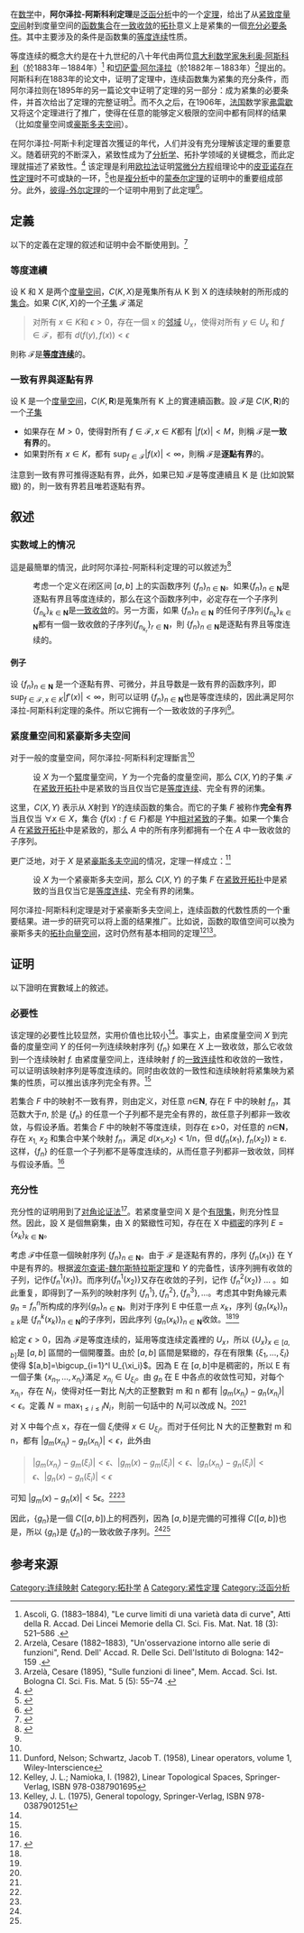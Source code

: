 {{NoteTA|G1=Math
|1 = zh-cn:實數域; zh-tw:實數體
}}

在[[数学|数学]]中，'''阿尔泽拉-阿斯科利定理'''是[[泛函分析|泛函分析]]中的一个[[定理|定理]]，给出了从[[紧集|紧致]][[度量空间|度量空间]]射到度量空间的[[函数|函数]][[集合_(数学)|集合]]在[[一致收敛|一致收敛]]的[[拓扑学|拓扑]]意义上是紧集的一個[[充分必要条件|充分必要条件]]。其中主要涉及的条件是函数集的[[等度连续|等度连续]]性质。

等度连续的概念大约是在十九世纪的八十年代由两位[[意大利|意大利]][[数学家|数学家]][[朱利奥·阿斯科利|朱利奥·阿斯科利]]（於1883年－1884年）<ref>Ascoli, G. (1883–1884), "Le curve limiti di una varietà data di curve", Atti della R. Accad. Dei Lincei Memorie della Cl. Sci. Fis. Mat. Nat. 18 (3): 521–586 .</ref> 和[[切萨雷·阿尔泽拉|切萨雷·阿尔泽拉]]（於1882年－1883年）<ref>Arzelà, Cesare (1882–1883), "Un'osservazione intorno alle serie di funzioni", Rend. Dell' Accad. R. Delle Sci. Dell'Istituto di Bologna: 142–159 .</ref>提出的。阿斯科利在1883年的论文中，证明了定理中，连续函数集为紧集的充分条件，而阿尔泽拉则在1895年的另一篇论文中证明了定理的另一部分：成为紧集的必要条件，并首次给出了定理的完整证明<ref>Arzelà, Cesare (1895), "Sulle funzioni di linee", Mem. Accad. Sci. Ist. Bologna Cl. Sci. Fis. Mat. 5 (5): 55–74 .</ref>。而不久之后，在1906年，[[法国|法国]]数学家[[莫里斯·弗雷歇|弗雷歇]]又将这个定理进行了推广，使得在任意的能够定义极限的空间中都有同样的结果（比如度量空间或[[豪斯多夫空间|豪斯多夫空间]]）。

在阿尔泽拉-阿斯卡利定理首次獲证的年代，人们并没有充分理解该定理的重要意义。随着研究的不断深入，紧致性成为了[[分析学|分析学]]、拓扑学领域的关键概念，而此定理就描述了紧致性。<ref>{{cite web|title=The Arzel-Ascoli Theorem|author=O. Williamson|publisher=Department of Mathematics and Statistics University of Reading|date=2014-03-03|accessdate=2017-03-12|url=https://www.overleaf.com/articles/the-arzela-ascoli-theorem/qrqxxmjnyqwc/viewer.pdf}}{{Dead link|date=2019年7月 |bot=InternetArchiveBot |fix-attempted=yes }}</ref>
该定理是利用[[欧拉法|欧拉法]]证明[[常微分方程|常微分方程]]组理论中的[[皮亚诺存在性定理|皮亚诺存在性定理]]时不可或缺的一环，<ref>{{cite book|title=常微分方程教程|author=丁同仁|publisher=高等教育出版社|year=2004|isbn=9787040143690|page=70-74}}</ref>也是[[複分析|複分析]]中的[[蒙泰尔定理|蒙泰尔定理]]的证明中的重要组成部分。此外，[[彼得-外尔定理|彼得-外尔定理]]的一个证明中用到了此定理<ref>{{cite book|title=Unitary Representations of Locally Compact Groups: The Elementary and Type I Theory
|author=Louis Auslander|publisher=Department of Mathematics, Yale University|year=1962}}</ref>。

==定義==
以下的定義在定理的叙述和证明中会不斷使用到。<ref name="zorich">{{cite book|title=数学分析|volume=2|author=[[弗拉基米尔·安东诺维奇·卓里奇|卓里奇]]|page=348-350|year=2006|isbn=9787040202571|publisher=[[高等教育出版社|高等教育出版社]]}}</ref>

=== 等度連續 ===
设 K 和 X 是两个[[度量空间|度量空间]]，<math>C(K,X)</math>是蒐集所有从 K 到 X 的连续映射的所形成的[[集合_(数学)|集合]]。如果 <math>C(K,X)</math>的一个[[子集|子集]] <math>\mathcal{F}</math> 滿足<blockquote>对所有 <math>x \in K</math>和 <math>\epsilon >0</math>，存在一個 x 的[[邻域|邻域]] <math>U_x</math>，使得对所有 <math>y \in U_x</math> 和 <math>f\in\mathcal{F}</math>，都有 <math>d\left(f(y) , f(x)\right) < \epsilon</math></blockquote>則称 <math>\mathcal{F}</math>是'''[[等度连续|等度连续]]'''的。

=== 一致有界與逐點有界 ===
设 K 是一个[[度量空间|度量空间]]，<math>C(K,\mathbf{R})</math>是蒐集所有 K 上的實連續函數。設 <math>\mathcal{F}</math>是 <math>C(K,\mathbf{R})</math>的一个[[子集|子集]]

* 如果存在 <math>M>0</math>，使得對所有 <math>f\in\mathcal F, x\in K</math>都有 <math>|f(x)|<M</math>，則稱 <math>\mathcal{F}</math>是'''一致有界'''的。
* 如果對所有 <math>x\in K</math>，都有 <math>\sup _{f\in {\mathcal {F}}}|f(x)|<\infty</math>，則稱 <math>\mathcal{F}</math>是'''逐點有界'''的。

注意到一致有界可推得逐點有界，此外，如果已知 <math>\mathcal{F}</math>是等度連續且 K 是{{Tsl|en|totally bounded space|完全有界}} (比如說緊緻) 的，則一致有界若且唯若逐點有界。

==叙述==
=== 实数域上的情况 ===
這是最簡單的情況，此时阿尔泽拉-阿斯科利定理的可以敘述为<ref name="PM">{{cite web|title=Ascoli-Arzelà theorem|publisher=[[PlanetMath|PlanetMath]]|url=http://planetmath.org/node/32961|accessdate=2017-03-11|archive-date=2017-03-12|archive-url=https://web.archive.org/web/20170312060710/http://planetmath.org/node/32961|dead-url=no}}</ref>
:考虑一个定义在闭区间 <math>[a,b]</math> 上的实函数序列 <math>\{f_n\}_{n\in \mathbf N}</math>。如果<math>\{f_n\}_{n\in \mathbf N}</math>是逐點有界且等度连续的，那么在这个函数序列中，必定存在一个子序列 <math>\{f_{n_k}\}_{k\in \mathbf N}</math>是[[一致收敛|一致收敛]]的。另一方面，如果 <math>\{f_n\}_{n\in \mathbf N}</math> 的任何子序列<math>\{f_{n_k}\}_{k\in \mathbf N}</math>都有一個一致收斂的子序列<math>\{f_{n_{k_r}}\}_{r\in \mathbf N}</math>，則 <math>\{f_n\}_{n\in \mathbf N}</math>是逐點有界且等度连续的。

====例子====
设 <math>\{f_n\}_{n\in \mathbf N}</math> 是一个逐點有界、可微分，并且导数是一致有界的函数序列，即<math>\sup_{f\in \mathcal F, x\in K}|f'(x)|<\infty</math>，則可以证明 <math>\{f_n\}_{n\in \mathbf N}</math>也是等度连续的，因此满足阿尔泽拉-阿斯科利定理的条件。所以它拥有一个一致收敛的子序列<ref name="zorich"/>。

=== 紧度量空间和紧豪斯多夫空间 ===
对于一般的度量空间，阿尔泽拉-阿斯科利定理斷言<ref name="PM"/>

:设 <math>X </math> 为一个[[緊空間|緊]]度量空间，<math>Y </math> 为一个完备的度量空间，那么 <math> C(X,Y) </math>的子集 <math>\mathcal{F}</math>在[[紧致开拓扑|紧致开拓扑]]中是紧致的当且仅当它是[[等度连续|等度连续]]、完全有界的闭集。

这里，<math> C(X,Y) </math> 表示从 <math>X </math>射到 <math>Y </math>的连续函数的集合。而它的子集 <math>F </math> 被称作'''完全有界'''当且仅当 <math> \forall x \in X</math>，集合 <math> \{f(x): f \in F\} </math>都是 <math>Y </math>中[[相对紧致|相对紧致]]的子集。如果一个集合 ''A'' 在[[紧致开拓扑|紧致开拓扑]]中是紧致的，那么 ''A'' 中的所有序列都拥有一个在 ''A'' 中一致收敛的子序列。

更广泛地，对于 ''X'' 是紧[[豪斯多夫空间|豪斯多夫空间]]的情况，定理一样成立：<ref>Dunford, Nelson; Schwartz, Jacob T. (1958), Linear operators, volume 1, Wiley-Interscience </ref>
:设 <math>X </math> 为一个紧豪斯多夫空间，那么 <math> C(X,Y) </math> 的子集 <math>F </math> 在[[紧致开拓扑|紧致开拓扑]]中是紧致的当且仅当它是[[等度连续|等度连续]]、完全有界的闭集。

阿尔泽拉-阿斯科利定理是对于紧豪斯多夫空间上，连续函数的代数性质的一个重要结果。进一步的研究可以将上面的结果推广。比如说，函数的取值空间可以換为豪斯多夫的[[拓扑向量空间|拓扑向量空间]]，这时仍然有基本相同的定理<ref>Kelley, J. L.; Namioka, I. (1982), Linear Topological Spaces, Springer-Verlag, ISBN 978-0387901695</ref><ref>Kelley, J. L. (1975), General topology, Springer-Verlag, ISBN 978-0387901251</ref>。

== 证明 ==
以下證明在實數域上的敘述。

=== 必要性 ===
该定理的必要性比较显然，实用价值也比较小<ref name="app"/>。事实上，由紧度量空间 ''X'' 到完备的度量空间 ''Y'' 的任何一列连续映射序列 {''f''<sub>''n''</sub>} 如果在 ''X'' 上一致收敛，那么它收敛到一个连续映射 ''f.'' 由紧度量空间上，连续映射 ''f'' 的[[一致连续|一致连续]]性和收敛的一致性，可以证明该映射序列是等度连续的。同时由收敛的一致性和连续映射将紧集映为紧集的性质，可以推出该序列完全有界。<ref name="zorich"/>

若集合 ''F'' 中的映射不一致有界，则由定义，对任意 ''n''∈'''N''', 存在 F 中的映射 ''f''<sub>''n''</sub>，其范数大于''n'', 於是 {''f''<sub>''n''</sub>} 的任意一个子列都不是完全有界的，故任意子列都非一致收敛，与假设矛盾。若集合 ''F'' 中的映射不等度连续，则存在 ε>0，对任意的 ''n''∈'''N'''，存在 ''x''<sub>1,</sub> ''x''<sub>2</sub> 和集合中某个映射 ''f''<sub>''n''</sub>，满足 ''d''(''x''<sub>1</sub>,''x''<sub>2</sub>) < 1/n，但 d(''f''<sub>''n''</sub>(''x''<sub>1</sub>), ''f''<sub>''n''</sub>(''x''<sub>2</sub>)) ≥ ε. 这样，{''f''<sub>''n''</sub>} 的任意一个子列都不是等度连续的，从而任意子列都非一致收敛，同样与假设矛盾。<ref name="zorich"/>

=== 充分性 ===
充分性的证明用到了[[对角论证法|对角论证法]]<ref name="app">{{cite book|title=Applications of Functional Analysis and Operator Theory|author=V. Hutson，J. Pym，M. Cloud|publisher=Elsevier|isbn=9780080527314|year=2015|page=154-155}}</ref>。若紧度量空间 X 是个[[有限集|有限集]]，則充分性显然。因此，設 X 是個無窮集，由 X 的緊緻性可知，存在在 X 中[[稠密|稠密]]的序列 <math>E=\{x_k\}_{k\in \mathbf N}</math>。

考虑 <math>\mathcal{F}</math>中任意一個映射序列 <math>\{f_n\}_{n\in \mathbf N}</math>。由于 ''<math>\mathcal{F}</math>'' 是逐點有界的，序列 <math>\{f_n(x_1)\}</math> 在 Y 中是有界的。根据[[波尔查诺-魏尔斯特拉斯定理|波尔查诺-魏尔斯特拉斯定理]]和 ''Y'' 的完备性，该序列拥有收敛的子列，记作<math>\{f^1_n(x_1)\}</math>。而序列<math>\{f^1_n(x_2)\}</math>又存在收敛的子列，记作 <math>\{f^2_n(x_2)\}</math> … 。如此重复，即得到了一系列的映射序列 <math>\{f^1_n\}, \{f^2_n\}, \{f^3_n\}, \dots</math>。考虑其中對角線元素 <math>g_n=f_n^n</math>所构成的序列<math>\{g_n\}_{n\in \mathbf N}</math>。則对于序列 E 中任意一点 ''<math>x_k</math>''，序列 <math>\{g_n(x_k)\}_{n\geq k}</math>是 <math>\{f^k_n(x_k)\}_{n \in \mathbf N}</math>的子序列，因此序列 <math>\{g_n(x_k)\}_{n\in \mathbf N}</math>收敛。<ref name="zorich" /><ref name="app" />

給定 <math>\epsilon >0</math>，因為 ''<math>\mathcal{F}</math>''是等度连续的，延用等度连续定義裡的 <math>U_x</math>，所以 <math>\{U_x\}_{x\in [a,b]}</math>是 <math>[a,b]</math> 區間的一個開覆蓋。由於 <math>[a,b]</math> 區間是緊緻的，存在有限集 <math>\{\xi_1,\dots ,\xi_l\}</math>使得 <math>[a,b]=\bigcup_{i=1}^l U_{\xi_i}</math>。因為 E 在 <math>[a,b]</math>中是稠密的，所以 E 有一個子集 <math>\{x_{n_1},\dots ,x_{n_l}\}</math>滿足 <math>x_{n_i}\in U_{\xi_i}</math>。由 ''<math>g_n</math>'' 在 E 中各点的收敛性可知，对每个 <math>x_{n_i}</math>，存在 ''<math>N_i</math>''，使得对任一對比 ''<math>N_i</math>''大的正整數對 m 和 n 都有 <math>|g_m(x_{n_i})-g_n(x_{n_i})|<\epsilon</math>。定義 <math>N=\max_{1\leq i\leq l}N_i</math>，則前一句話中的 <math>N_i</math>可以改成 N。<ref name="zorich"/><ref name="app"/>

对 X 中每个点 x，存在一個 <math>\xi_i</math>使得 <math>x\in U_{\xi_i}</math>。而对于任何比 N 大的正整數對 m 和 n，都有 <math>|g_m(x_{n_i})-g_n(x_{n_i})|<\epsilon</math>，此外由<blockquote><math>|g_m(x_{n_i})-g_m(\xi_i)|<\epsilon</math>、<math>|g_m(x)-g_m(\xi_i)|<\epsilon</math>、<math>|g_n(x_{n_i})-g_n(\xi_i)|<\epsilon</math>、<math>|g_n(x)-g_n(\xi_i)|<\epsilon</math></blockquote>可知 <math>|g_m(x)-g_n(x)|<5 \epsilon</math>。<ref name="zorich" /><ref name="app" />

因此，<math>\{g_n\}</math>是一個 <math>C([a,b])</math>上的柯西列，因為 <math>[a,b]</math>是完備的可推得 <math>C([a,b])</math>也是，所以 <math>\{g_n\}</math>是 <math>\{f_n\}</math>的一致收斂子序列。<ref name="zorich" /><ref name="app" />

==参考来源==
<references/>

{{planetmath|urlid=ascoliarzelatheorem|title=Ascoli-Arzelà theorem}}
{{泛函分析}}
{{泛函分析定理}}

[[Category:连续映射|Category:连续映射]]
[[Category:拓扑学|Category:拓扑学]]
[[Category:数学定理|A]]
[[Category:紧性定理|Category:紧性定理]]
[[Category:泛函分析|Category:泛函分析]]
